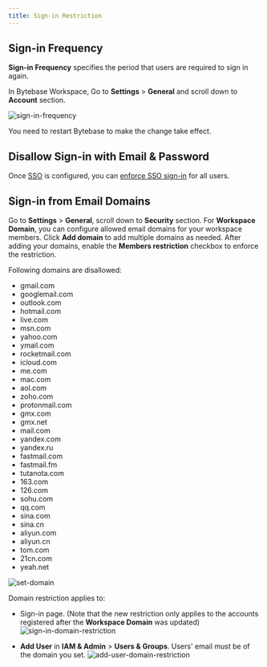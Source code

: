 ```yaml
---
title: Sign-in Restriction
---
```


## Sign-in Frequency

**Sign-in Frequency** specifies the period that users are required to sign in again.

In Bytebase Workspace, Go to **Settings** > **General** and scroll down to **Account** section.

![sign-in-frequency](/content/docs/administration/sign-in-restriction/sign-in-frequency.webp)

You need to restart Bytebase to make the change take effect.

## Disallow Sign-in with Email & Password

Once [SSO](/administration/sso/overview) is configured, you can [enforce SSO sign-in](/administration/sso/overview/#enforce-sso-sign-in) for all users.

## Sign-in from Email Domains

Go to **Settings** > **General**, scroll down to **Security** section. For **Workspace Domain**, you can configure allowed email domains for your workspace members. Click **Add domain** to add multiple domains as needed. After adding your domains, enable the **Members restriction** checkbox to enforce the restriction.

Following domains are disallowed:

- gmail.com
- googlemail.com
- outlook.com
- hotmail.com
- live.com
- msn.com
- yahoo.com
- ymail.com
- rocketmail.com
- icloud.com
- me.com
- mac.com
- aol.com
- zoho.com
- protonmail.com
- gmx.com
- gmx.net
- mail.com
- yandex.com
- yandex.ru
- fastmail.com
- fastmail.fm
- tutanota.com
- 163.com
- 126.com
- sohu.com
- qq.com
- sina.com
- sina.cn
- aliyun.com
- aliyun.cn
- tom.com
- 21cn.com
- yeah.net

![set-domain](/content/docs/administration/sign-in-restriction/bb-security-domains.webp)

Domain restriction applies to:

- Sign-in page. (Note that the new restriction only applies to the accounts registered after the **Workspace Domain** was updated)
  ![sign-in-domain-restriction](/content/docs/administration/sign-in-restriction/sign-in-domain-restriction.webp)

- **Add User** in **IAM & Admin** > **Users & Groups**. Users' email must be of the domain you set.
  ![add-user-domain-restriction](/content/docs/administration/sign-in-restriction/add-user-domain-restriction.webp)
